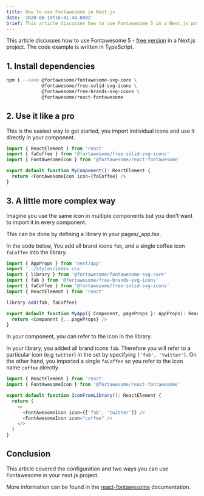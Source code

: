 ```yaml
---
title: How to use Fontawesome in Next.js
date: '2020-08-19T16:41:44.000Z'
brief: This article discusses how to use Fontawesome 5 in a Next.js project. The code example is written in TypeScript.
---
```


This article discusses how to use Fontawesome 5 - [free version](https://fontawesome.com/plans) in a Next.js project. The code example is written in TypeScript.

## 1. Install dependencies
```bash
npm i --save @fortawesome/fontawesome-svg-core \
             @fortawesome/free-solid-svg-icons \
             @fortawesome/free-brands-svg-icons \
             @fortawesome/react-fontawesome
```

## 2. Use it like a pro
This is the easiest way to get started, you import individual icons and use it directly in your component.
```typescript
import { ReactElement } from 'react'
import { faCoffee } from '@fortawesome/free-solid-svg-icons'
import { FontAwesomeIcon } from '@fortawesome/react-fontawesome'

export default function MyComponent(): ReactElement {
  return <FontAwesomeIcon icon={faCoffee} />
}
```

## 3. A little more complex way
Imagine you use the same icon in multiple components but you don't want to import it in every component. 

This can be done by defining a library in your pages/_app.tsx.

In the code below, You add all brand icons `fab`, and a single coffee icon `faCoffee` into the library. 

```typescript
import { AppProps } from 'next/app'
import '../styles/index.css'
import { library } from '@fortawesome/fontawesome-svg-core'
import { fab } from '@fortawesome/free-brands-svg-icons'
import { faCoffee } from '@fortawesome/free-solid-svg-icons'
import { ReactElement } from 'react'

library.add(fab, faCoffee)

export default function MyApp({ Component, pageProps }: AppProps): ReactElement {
  return <Component {...pageProps} />
}

```

In your component, you can refer to the icon in the library.

In your library, you added all brand icons `fab`. Therefore you will refer to a particular icon (e.g `twitter`) in the set by specifying `['fab', 'twitter']`. On the other hand, you imported a single `faCoffee` so you refer to the icon name `coffee` directly.

```typescript
import { ReactElement } from 'react'
import { FontAwesomeIcon } from '@fortawesome/react-fontawesome'

export default function IconFromLibrary(): ReactElement {
  return (
    <>
      <FontAwesomeIcon icon={['fab', 'twitter']} />
      <FontAwesomeIcon icon="coffee" />
    </>
  )
}
```

## Conclusion
This article covered the configuration and two ways you can use Fontawesome in your next.js project.

More information can be found in the 
[react-fontawesome](https://github.com/FortAwesome/react-fontawesome) documentation.
